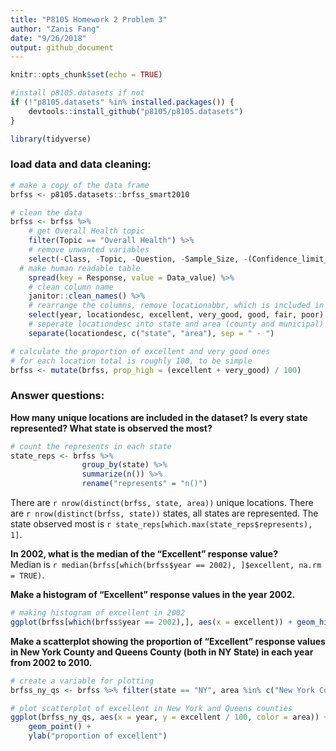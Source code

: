 ```yaml
---
title: "P8105 Homework 2 Problem 3"
author: "Zanis Fang"
date: "9/26/2018"
output: github_document
---
```


```r
knitr::opts_chunk$set(echo = TRUE)

#install p8105.datasets if not
if (!"p8105.datasets" %in% installed.packages()) {
	devtools::install_github("p8105/p8105.datasets")
}

library(tidyverse)
```

### load data and data cleaning:

```r
# make a copy of the data frame
brfss <- p8105.datasets::brfss_smart2010

# clean the data
brfss <- brfss %>% 
	# get Overall Health topic
	filter(Topic == "Overall Health") %>%
	# remove unwanted variables
	select(-Class, -Topic, -Question, -Sample_Size, -(Confidence_limit_Low:GeoLocation)) %>% 
  # make human readable table
	spread(key = Response, value = Data_value) %>% 
	# clean column name
	janitor::clean_names() %>% 
	# rearrange the columns, remove locationabbr, which is included in locationdesc
	select(year, locationdesc, excellent, very_good, good, fair, poor) %>%
	# seperate locationdesc into state and area (county and municipal)
	separate(locationdesc, c("state", "area"), sep = " - ")

# calculate the proportion of excellent and very good ones
# for each location total is roughly 100, to be simple
brfss <- mutate(brfss, prop_high = (excellent + very_good) / 100)

```

### Answer questions:

**How many unique locations are included in the dataset? Is every state represented? What state is observed the most?**

```r
# count the represents in each state
state_reps <- brfss %>% 
	            group_by(state) %>%
	            summarize(n()) %>%
	            rename("represents" = "n()")
```

There are `r nrow(distinct(brfss, state, area))` unique locations. There are `r nrow(distinct(brfss, state))` states, all states are represented. The state observed most is `r state_reps[which.max(state_reps$represents), 1]`.
</br>

**In 2002, what is the median of the “Excellent” response value?**
</br>
Median is `r median(brfss[which(brfss$year == 2002), ]$excellent, na.rm = TRUE)`.


**Make a histogram of “Excellent” response values in the year 2002.**

```r
# making histogram of excellent in 2002
ggplot(brfss[which(brfss$year == 2002),], aes(x = excellent)) + geom_histogram()

```

**Make a scatterplot showing the proportion of “Excellent” response values in New York County and Queens County (both in NY State) in each year from 2002 to 2010.**

```r
# create a variable for plotting
brfss_ny_qs <- brfss %>% filter(state == "NY", area %in% c("New York County", "Queens County"))

# plot scatterplot of excellent in New York and Queens counties
ggplot(brfss_ny_qs, aes(x = year, y = excellent / 100, color = area)) + 
	geom_point() +
	ylab("proportion of excellent")

```

